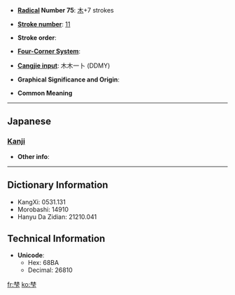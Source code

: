 * '''[[Wiktionary:Chinese radical index| Radical]] Number 75''': [[Wiktionary:Chinese radical index 木|木]]+7 strokes

* '''[[Wiktionary:Chinese total strokes index|Stroke number]]''': [[Wiktionary:Chinese total strokes index 11|11]]

* '''Stroke order''': 

* '''[[Wiktionary:Chinese four corner index|Four-Corner System]]''': 

* '''[[Wiktionary:Chinese Cangjie index|Cangjie input]]''': 木木一卜 (DDMY)

* '''Graphical Significance and Origin''': 

* '''Common Meaning'''

----

==Japanese==
===[[Kanji]]===
{{kanji|on readings=
|kun readings=[[ふもと]] (fumoto)
}}

* '''Other info''':  

----

== Dictionary Information ==

* KangXi: 0531.131
* Morobashi: 14910
* Hanyu Da Zidian: 21210.041

== Technical Information ==

* '''Unicode''':
** Hex: 68BA
** Decimal: 26810

[[fr:梺]]
[[ko:梺]]